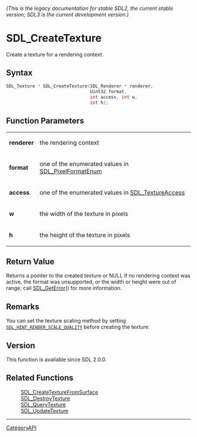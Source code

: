 ====== (This is the legacy documentation for stable SDL2, the current stable version; SDL3 is the current development version.) ======
= SDL_CreateTexture =

Create a texture for a rendering context.

== Syntax ==

<syntaxhighlight lang='c'>
SDL_Texture * SDL_CreateTexture(SDL_Renderer * renderer,
                                Uint32 format,
                                int access, int w,
                                int h);
</syntaxhighlight>

== Function Parameters ==

{|
|'''renderer'''
|the rendering context
|-
|'''format'''
|one of the enumerated values in [[SDL_PixelFormatEnum]]
|-
|'''access'''
|one of the enumerated values in [[SDL_TextureAccess]]
|-
|'''w'''
|the width of the texture in pixels
|-
|'''h'''
|the height of the texture in pixels
|}

== Return Value ==

Returns a pointer to the created texture or NULL if no rendering context
was active, the format was unsupported, or the width or height were out of
range; call [[SDL_GetError]]() for more information.

== Remarks ==

You can set the texture scaling method by setting
<code>[[SDL_HINT_RENDER_SCALE_QUALITY]]</code> before creating the texture.

== Version ==

This function is available since SDL 2.0.0.

== Related Functions ==

:[[SDL_CreateTextureFromSurface]]
:[[SDL_DestroyTexture]]
:[[SDL_QueryTexture]]
:[[SDL_UpdateTexture]]

----
[[CategoryAPI]]


